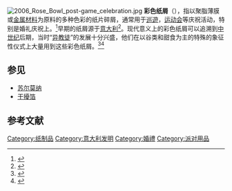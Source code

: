 [[File:2006_Rose_Bowl_post-game_celebration.jpg|thumb]]
'''彩色纸屑'''（{{lang-it|Coriandoli}}），指以聚脂薄膜或[[金属材料|金属材料]]为原料的多种色彩的纸片碎屑，通常用于[[巡遊|巡遊]]，[[运动会|运动会]]等庆祝活动，特别是婚礼庆祝上。<ref>{{cite web |url=http://www.yourdictionary.com/confetti |title=American Heritage Dictionary |publisher=Yourdictionary.com |date=2014-06-20 |accessdate=2014-07-21 |archive-date=2016-01-07 |archive-url=https://web.archive.org/web/20160107231600/http://www.yourdictionary.com/confetti }}</ref>早期的纸屑源于[[意大利|意大利]]<ref>{{cite web |url=http://www.merriam-webster.com/dictionary/confetti |title=Confetti - Definition and More from the Free Merriam-Webster Dictionary |publisher=Merriam-webster.com |date=2012-08-31 |accessdate=2014-07-21 |archive-date=2022-05-17 |archive-url=https://web.archive.org/web/20220517092319/https://www.merriam-webster.com/dictionary/confetti }}</ref>。现代意义上的彩色纸屑可以追溯到[[中世纪|中世纪]]后期，当时“[[异教徒|异教徒]]”的发展十分兴盛，他们在以谷类和甜食为主的特殊的象征性仪式上大量用到这些彩色纸屑。<ref>{{cite web |url=http://www.thefreedictionary.com/confetti |title=confetti - definition of confetti by The Free Dictionary |publisher=Thefreedictionary.com |date= |accessdate=2014-07-21 |archive-date=2022-06-14 |archive-url=https://web.archive.org/web/20220614192010/https://www.thefreedictionary.com/confetti }}</ref><ref>{{cite web |url=http://www.candyfavorites.com/shop/catalog-jordan-almond-history.php |title=A Brief History of Jordan Almonds (Confetti) |publisher=Candy Favorites |date= |accessdate=2014-07-21 |archive-date=2022-03-08 |archive-url=https://web.archive.org/web/20220308183904/https://www.candyfavorites.com/shop/catalog-jordan-almond-history.php }}</ref>

==参见==
* [[苏尔莫纳|苏尔莫纳]]
* [[干擾箔|干擾箔]]

== 参考文献 ==
{{Reflist}}

{{纸制品}}
{{應援文化}}
[[Category:纸制品|Category:纸制品]]
[[Category:意大利发明|Category:意大利发明]]
[[Category:婚禮|Category:婚禮]]
[[Category:派对用品|Category:派对用品]]